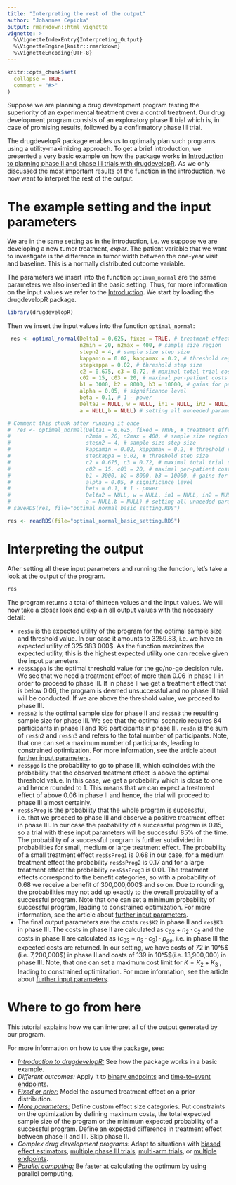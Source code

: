 ```yaml
---
title: "Interpreting the rest of the output"
author: "Johannes Cepicka"
output: rmarkdown::html_vignette
vignette: >
  %\VignetteIndexEntry{Interpreting_Output}
  %\VignetteEngine{knitr::rmarkdown}
  %\VignetteEncoding{UTF-8}
---
```


```r
knitr::opts_chunk$set(
  collapse = TRUE,
  comment = "#>"
)
```

Suppose we are planning a drug development program testing the superiority of an experimental treatment over a control treatment. Our drug development program consists of an exploratory phase II trial which is, in case of promising results, followed by a confirmatory phase III trial.

The drugdevelopR package enables us to optimally plan such programs using a utility-maximizing approach. To get a brief introduction, we presented a very basic example on how the package works in [Introduction to planning phase II and phase III trials with drugdevelopR](https://sterniii3.github.io/drugdevelopR/articles/Introduction-to-drugdevelopR.html). As we only discussed the most important results of the function in the introduction, we now want to interpret the rest of the output.

# The example setting and the input parameters

We are in the same setting as in the introduction, i.e. we  suppose we are developing a new tumor treatment, *exper*. The patient variable that we want to investigate is the difference in tumor width between the one-year visit and baseline. This is a normally distributed outcome variable.

The parameters we insert into the function `optimum_normal` are the same parameters we also inserted in the basic setting. Thus, for more information on the input values we refer to the [Introduction](https://sterniii3.github.io/drugdevelopR/articles/Introduction-to-drugdevelopR.html).
We start by loading the drugdevelopR package.

```r
library(drugdevelopR)
```

Then we insert the input values into the function `optimal_normal`:

```r
 res <- optimal_normal(Delta1 = 0.625, fixed = TRUE, # treatment effect
                       n2min = 20, n2max = 400, # sample size region
                       stepn2 = 4, # sample size step size
                       kappamin = 0.02, kappamax = 0.2, # threshold region
                       stepkappa = 0.02, # threshold step size
                       c2 = 0.675, c3 = 0.72, # maximal total trial costs
                       c02 = 15, c03 = 20, # maximal per-patient costs
                       b1 = 3000, b2 = 8000, b3 = 10000, # gains for patients
                       alpha = 0.05, # significance level
                       beta = 0.1, # 1 - power
                       Delta2 = NULL, w = NULL, in1 = NULL, in2 = NULL, 
                       a = NULL,b = NULL) # setting all unneeded parameters to NULL
```

```r
# Comment this chunk after running it once
#  res <- optimal_normal(Delta1 = 0.625, fixed = TRUE, # treatment effect
#                        n2min = 20, n2max = 400, # sample size region
#                        stepn2 = 4, # sample size step size
#                        kappamin = 0.02, kappamax = 0.2, # threshold region
#                        stepkappa = 0.02, # threshold step size
#                        c2 = 0.675, c3 = 0.72, # maximal total trial costs
#                        c02 = 15, c03 = 20, # maximal per-patient costs
#                        b1 = 3000, b2 = 8000, b3 = 10000, # gains for patients
#                        alpha = 0.05, # significance level
#                        beta = 0.1, # 1 - power
#                        Delta2 = NULL, w = NULL, in1 = NULL, in2 = NULL, 
#                        a = NULL,b = NULL) # setting all unneeded parameters to NULL
# saveRDS(res, file="optimal_normal_basic_setting.RDS")
```
```r
res <- readRDS(file="optimal_normal_basic_setting.RDS")
```

# Interpreting the output

After setting all these input parameters and running the function, let's take a look at the output of the program.

```r
res
```

The program returns a total of thirteen values and the input values. We will now take a closer look and explain all output values with the necessary detail:

* `res$u` is the expected utility of the program for the optimal sample size and threshold value. In our case it amounts to 3259.83, i.e. we have an expected utility of 325 983 000\$. As the function maximizes the expected utility, this is the highest expected utility one can receive given the input parameters.
* `res$Kappa` is the optimal threshold value for the go/no-go decision rule. We see that we need a treatment effect of more than 0.06 in phase II in order to proceed to phase III. If in phase II we get a treatment effect that is below 0.06, the program is deemed unsuccessful and no phase III trial will be conducted. If we are above the threshold value, we proceed to phase III.
* `res$n2` is the optimal sample size for phase II and `res$n3` the resulting sample size for phase III. We see that the optimal scenario requires 84 participants in phase II and 166 participants in phase III. `res$n` is the sum of `res$n2` and 
`res$n3` and refers to the total number of participants. Note, that one can set a maximum number of participants, leading to constrained optimization. For more information, see the article about [further input parameters](https://sterniii3.github.io/drugdevelopR/articles/More_Parameters.html).
* `res$pgo` is the probability to go to phase III, which coincides with the probability that the observed treatment effect is above the optimal threshold value. In this case, we get a probability which is close to one and hence rounded to 1. This means that we can expect a treatment effect of above 0.06 in phase II and hence, the trial will proceed to phase III almost certainly.
* `res$sProg` is the probability that the whole program is successful, i.e. that we proceed to phase III and observe a positive treatment effect in phase III. In our case the probability of a successful program is 0.85, so a trial with these input parameters will be successful 85\% of the time. The probability of a successful program is further subdivided in probabilities for small, medium or large treatment effect. The probability of a small treatment effect `res$sProg1` is 0.68 in our case, for a medium treatment effect the probability `res$sProg2` is 0.17 and for a large treatment effect the probability `res&$sProg3` is 0.01. The treatment effects correspond to the benefit categories, so with a probability of 0.68 we receive a benefit of 300,000,000\$ and so on. Due to rounding, the probabilities may not add up exactly to the overall probability of a successful program. Note that one can set a minimum probability of successful program, leading to constrained optimization. For more information, see the article about [further input parameters](https://sterniii3.github.io/drugdevelopR/articles/More_Parameters.html).
* The final output parameters are the costs `res$K2` in phase II and `res$K3` in phase III. The costs in phase II are calculated as $c_{02} + n_2\cdot c_2$ and the costs in phase II are calculated as $(c_{03} + n_3\cdot c_3)\cdot p_{go}$, i.e. in phase III the expected costs are returned. In our setting, we have costs of 72 in 10^5\$ (i.e. 7,200,000\$) in phase II and costs of 139 in 10^5\$(i.e. 13,900,000\) in phase III. Note, that one can set a maximum cost limit for $K=K_2+K_3$ , leading to constrained optimization. For more information, see the article about [further input parameters](https://sterniii3.github.io/drugdevelopR/articles/More_Parameters.html).


# Where to go from here

This tutorial explains how we can interpret all of the output generated by our program.

For more information on how to use the package, see:

* [*Introduction to drugdevelopR:*](https://sterniii3.github.io/drugdevelopR/articles/Introduction-to-drugdevelopR.html) See how the package works in a basic example.
* *Different outcomes:* Apply it to [binary endpoints](https://sterniii3.github.io/drugdevelopR/articles/Binary_outcomes.html) and [time-to-event endpoints](https://sterniii3.github.io/drugdevelopR/articles/Time-to-event_outcomes.html).
* [*Fixed or prior:*](https://sterniii3.github.io/drugdevelopR/articles/Fixed_and_prior_distributions.html) Model the assumed treatment effect on a prior distribution.
* [*More parameters:*](https://sterniii3.github.io/drugdevelopR/articles/More_Parameters.html) Define custom effect size categories. Put constraints on the optimization by defining maximum costs, the total expected sample size of the program or the minimum expected probability of a successful program. Define an expected difference in treatment effect between phase II and III. Skip phase II.
* *Complex drug development programs:* Adapt to situations with [biased effect estimators](https://sterniii3.github.io/drugdevelopR/articles/Bias_adjustment.html), [multiple phase III trials](https://sterniii3.github.io/drugdevelopR/articles/Multitrial.html), [multi-arm trials](https://sterniii3.github.io/drugdevelopR/articles/Multiarm_Trials.html), or [multiple endpoints](https://sterniii3.github.io/drugdevelopR/articles/Multiple_Endpoints.html).
* [*Parallel computing:*](https://sterniii3.github.io/drugdevelopR/articles/More_Parameters.html#parallel-computing) Be faster at calculating the optimum by using parallel computing.
